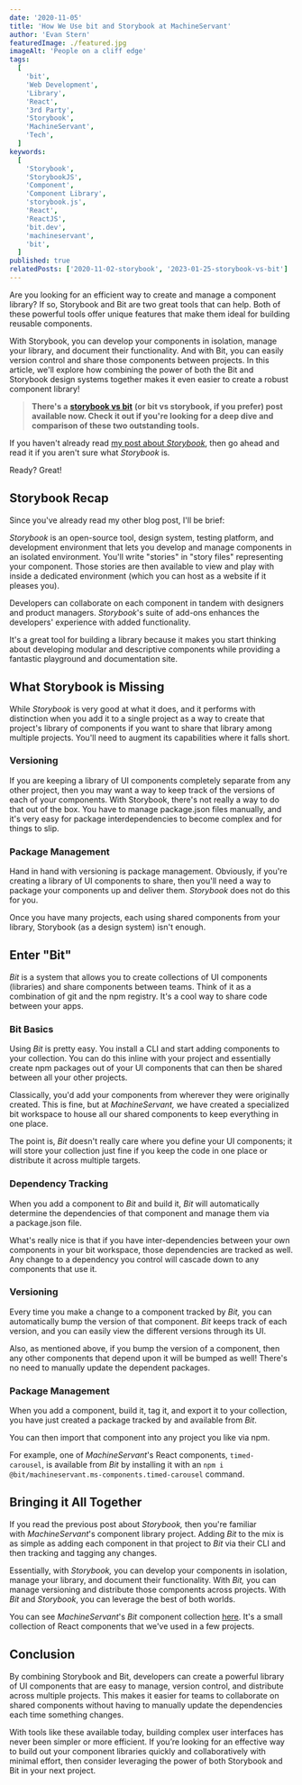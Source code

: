 ```yaml
---
date: '2020-11-05'
title: 'How We Use bit and Storybook at MachineServant'
author: 'Evan Stern'
featuredImage: ./featured.jpg
imageAlt: 'People on a cliff edge'
tags:
  [
    'bit',
    'Web Development',
    'Library',
    'React',
    '3rd Party',
    'Storybook',
    'MachineServant',
    'Tech',
  ]
keywords:
  [
    'Storybook',
    'StorybookJS',
    'Component',
    'Component Library',
    'storybook.js',
    'React',
    'ReactJS',
    'bit.dev',
    'machineservant',
    'bit',
  ]
published: true
relatedPosts: ['2020-11-02-storybook', '2023-01-25-storybook-vs-bit']
---
```


Are you looking for an efficient way to create and manage a component library? If so, Storybook and Bit are two great tools that can help. Both of these powerful tools offer unique features that make them ideal for building reusable components.

With Storybook, you can develop your components in isolation, manage your library, and document their functionality. And with Bit, you can easily version control and share those components between projects. In this article, we'll explore how combining the power of both the Bit and Storybook design systems together makes it even easier to create a robust component library!

> **There's a** [**storybook vs bit**](/blog/2023-01-25-storybook-vs-bit) **(or bit vs storybook, if you prefer) post available now. Check it out if you're looking for a deep dive and comparison of these two outstanding tools.**

If you haven't already read [my post about *Storybook*](https://machineservant.com/blog/2020-11-02-storybook), then go ahead and read it if you aren't sure what *Storybook* is.

Ready? Great!

## **Storybook Recap**

Since you've already read my other blog post, I'll be brief:

*Storybook* is an open-source tool, design system, testing platform, and development environment that lets you develop and manage components in an isolated environment. You'll write "stories" in "story files" representing your component. Those stories are then available to view and play with inside a dedicated environment (which you can host as a website if it pleases you).

Developers can collaborate on each component in tandem with designers and product managers. _Storybook_'s suite of add-ons enhances the developers' experience with added functionality.

It's a great tool for building a library because it makes you start thinking about developing modular and descriptive components while providing a fantastic playground and documentation site.

## **What Storybook is Missing**

While *Storybook* is very good at what it does, and it performs with distinction when you add it to a single project as a way to create that project's library of components if you want to share that library among multiple projects. You'll need to augment its capabilities where it falls short.

### **Versioning**

If you are keeping a library of UI components completely separate from any other project, then you may want a way to keep track of the versions of each of your components. With Storybook, there's not really a way to do that out of the box. You have to manage package.json files manually, and it's very easy for package interdependencies to become complex and for things to slip.

### **Package Management**

Hand in hand with versioning is package management. Obviously, if you're creating a library of UI components to share, then you'll need a way to package your components up and deliver them. *Storybook* does not do this for you.

Once you have many projects, each using shared components from your library, Storybook (as a design system) isn't enough.

## **Enter "Bit"**

*Bit* is a system that allows you to create collections of UI components (libraries) and share components between teams. Think of it as a combination of git and the npm registry. It's a cool way to share code between your apps.

### **Bit Basics**

Using *Bit* is pretty easy. You install a CLI and start adding components to your collection. You can do this inline with your project and essentially create npm packages out of your UI components that can then be shared between all your other projects.

Classically, you'd add your components from wherever they were originally created. This is fine, but at *MachineServant,* we have created a specialized bit workspace to house all our shared components to keep everything in one place.

The point is, *Bit* doesn't really care where you define your UI components; it will store your collection just fine if you keep the code in one place or distribute it across multiple targets.

### **Dependency Tracking**

When you add a component to *Bit* and build it, *Bit* will automatically determine the dependencies of that component and manage them via a package.json file.

What's really nice is that if you have inter-dependencies between your own components in your bit workspace, those dependencies are tracked as well. Any change to a dependency you control will cascade down to any components that use it.

### **Versioning**

Every time you make a change to a component tracked by *Bit,* you can automatically bump the version of that component. *Bit* keeps track of each version, and you can easily view the different versions through its UI.

Also, as mentioned above, if you bump the version of a component, then any other components that depend upon it will be bumped as well! There's no need to manually update the dependent packages.

### **Package Management**

When you add a component, build it, tag it, and export it to your collection, you have just created a package tracked by and available from *Bit*.

You can then import that component into any project you like via npm.

For example, one of *MachineServant*'s React components, `timed-carousel`, is available from *Bit* by installing it with an `npm i @bit/machineservant.ms-components.timed-carousel` command.

## **Bringing it All Together**

If you read the previous post about *Storybook,* then you're familiar with *MachineServant*'s component library project. Adding *Bit* to the mix is as simple as adding each component in that project to *Bit* via their CLI and then tracking and tagging any changes.

Essentially, with *Storybook,* you can develop your components in isolation, manage your library, and document their functionality. With *Bit,* you can manage versioning and distribute those components across projects. With _Bit_ and _Storybook_, you can leverage the best of both worlds.

You can see *MachineServant*'s *Bit* component collection [here](https://bit.dev/machineservant/ms-components). It's a small collection of React components that we've used in a few projects.

## **Conclusion**

By combining Storybook and Bit, developers can create a powerful library of UI components that are easy to manage, version control, and distribute across multiple projects. This makes it easier for teams to collaborate on shared components without having to manually update the dependencies each time something changes.

With tools like these available today, building complex user interfaces has never been simpler or more efficient. If you’re looking for an effective way to build out your component libraries quickly and collaboratively with minimal effort, then consider leveraging the power of both Storybook and Bit in your next project.
